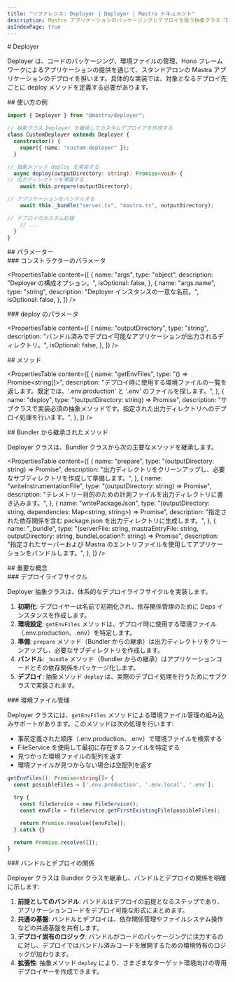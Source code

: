 ```yaml
---
title: "リファレンス: Deployer | Deployer | Mastra ドキュメント"
description: Mastra アプリケーションのパッケージングとデプロイを扱う抽象クラス「Deployer」のドキュメント。
asIndexPage: true
---
```


<div id="deployer">
  # Deployer
</div>

Deployer は、コードのパッケージング、環境ファイルの管理、Hono フレームワークによるアプリケーションの提供を通じて、スタンドアロンの Mastra アプリケーションのデプロイを担います。具体的な実装では、対象となるデプロイ先ごとに deploy メソッドを定義する必要があります。

<div id="usage-example">
  ## 使い方の例
</div>

```typescript
import { Deployer } from "@mastra/deployer";

// 抽象クラス Deployer を継承してカスタムデプロイアを作成する
class CustomDeployer extends Deployer {
  constructor() {
    super({ name: "custom-deployer" });
  }

// 抽象メソッド deploy を実装する
  async deploy(outputDirectory: string): Promise<void> {
// 出力ディレクトリを準備する
    await this.prepare(outputDirectory);

// アプリケーションをバンドルする
    await this._bundle("server.ts", "mastra.ts", outputDirectory);

// デプロイのカスタム処理
    // ...
  }
}
```


<div id="parameters">
  ## パラメーター
</div>

<div id="constructor-parameters">
  ### コンストラクターのパラメータ
</div>

<PropertiesTable
  content={[
    {
      name: "args",
      type: "object",
      description: "Deployer の構成オプション。",
      isOptional: false,
    },
    {
      name: "args.name",
      type: "string",
      description: "Deployer インスタンスの一意な名前。",
      isOptional: false,
    },
  ]}
/>

<div id="deploy-parameters">
  ### deploy のパラメータ
</div>

<PropertiesTable
  content={[
    {
      name: "outputDirectory",
      type: "string",
      description:
        "バンドル済みでデプロイ可能なアプリケーションが出力されるディレクトリ。",
      isOptional: false,
    },
  ]}
/>

<div id="methods">
  ## メソッド
</div>

<PropertiesTable
  content={[
    {
      name: "getEnvFiles",
      type: "() => Promise<string[]>",
      description:
        "デプロイ時に使用する環境ファイルの一覧を返します。既定では、'.env.production' と '.env' のファイルを探します。",
    },
    {
      name: "deploy",
      type: "(outputDirectory: string) => Promise<void>",
      description:
        "サブクラスで実装必須の抽象メソッドです。指定された出力ディレクトリへのデプロイ処理を行います。",
    },
  ]}
/>

<div id="inherited-methods-from-bundler">
  ## Bundler から継承されたメソッド
</div>

Deployer クラスは、Bundler クラスから次の主要なメソッドを継承します。

<PropertiesTable
  content={[
    {
      name: "prepare",
      type: "(outputDirectory: string) => Promise<void>",
      description:
        "出力ディレクトリをクリーンアップし、必要なサブディレクトリを作成して準備します。",
    },
    {
      name: "writeInstrumentationFile",
      type: "(outputDirectory: string) => Promise<void>",
      description:
        "テレメトリー目的のための計測ファイルを出力ディレクトリに書き込みます。",
    },
    {
      name: "writePackageJson",
      type: "(outputDirectory: string, dependencies: Map<string, string>) => Promise<void>",
      description:
        "指定された依存関係を含む package.json を出力ディレクトリに生成します。",
    },
    {
      name: "_bundle",
      type: "(serverFile: string, mastraEntryFile: string, outputDirectory: string, bundleLocation?: string) => Promise<void>",
      description:
        "指定されたサーバーおよび Mastra のエントリファイルを使用してアプリケーションをバンドルします。",
    },
  ]}
/>

<div id="core-concepts">
  ## 重要な概念
</div>

<div id="deployment-lifecycle">
  ### デプロイライフサイクル
</div>

Deployer 抽象クラスは、体系的なデプロイライフサイクルを実装します。

1. **初期化**: デプロイヤーは名前で初期化され、依存関係管理のために Deps インスタンスを作成します。
2. **環境設定**: `getEnvFiles` メソッドは、デプロイ時に使用する環境ファイル（.env.production、.env）を特定します。
3. **準備**: `prepare` メソッド（Bundler からの継承）は出力ディレクトリをクリーンアップし、必要なサブディレクトリを作成します。
4. **バンドル**: `_bundle` メソッド（Bundler からの継承）はアプリケーションコードとその依存関係をパッケージ化します。
5. **デプロイ**: 抽象メソッド `deploy` は、実際のデプロイ処理を行うためにサブクラスで実装されます。

<div id="environment-file-management">
  ### 環境ファイル管理
</div>

Deployer クラスには、`getEnvFiles` メソッドによる環境ファイル管理の組み込みサポートがあります。このメソッドは次の処理を行います:

* 事前定義された順序（.env.production、.env）で環境ファイルを検索する
* FileService を使用して最初に存在するファイルを特定する
* 見つかった環境ファイルの配列を返す
* 環境ファイルが見つからない場合は空配列を返す

```typescript
getEnvFiles(): Promise<string[]> {
  const possibleFiles = ['.env.production', '.env.local', '.env'];

  try {
    const fileService = new FileService();
    const envFile = fileService.getFirstExistingFile(possibleFiles);

    return Promise.resolve([envFile]);
  } catch {}

  return Promise.resolve([]);
}
```


<div id="bundling-and-deployment-relationship">
  ### バンドルとデプロイの関係
</div>

Deployer クラスは Bundler クラスを継承し、バンドルとデプロイの関係を明確に示します:

1. **前提としてのバンドル**: バンドルはデプロイの前提となるステップであり、アプリケーションコードをデプロイ可能な形式にまとめます。
2. **共通の基盤**: バンドルとデプロイは、依存関係管理やファイルシステム操作などの共通基盤を共有します。
3. **デプロイ固有のロジック**: バンドルがコードのパッケージングに注力するのに対し、デプロイではバンドル済みコードを展開するための環境特有のロジックが加わります。
4. **拡張性**: 抽象メソッド `deploy` により、さまざまなターゲット環境向けの専用デプロイヤーを作成できます。